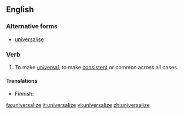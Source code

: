 ==English==

===Alternative forms===
*[[universalise]]

===Verb===
{{en-verb|universaliz|es}}

# To make [[universal]], to make [[consistent]] or common across all cases.

====Translations====
{{trans-top|to make universal}}
* Finnish: {{t|fi|yleistää}}
{{trans-mid}}
{{trans-bottom}}

[[fa:universalize]]
[[it:universalize]]
[[vi:universalize]]
[[zh:universalize]]